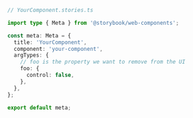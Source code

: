 ```ts
// YourComponent.stories.ts

import type { Meta } from '@storybook/web-components';

const meta: Meta = {
  title: 'YourComponent',
  component: 'your-component',
  argTypes: {
    // foo is the property we want to remove from the UI
    foo: {
      control: false,
    },
  },
};

export default meta;
```
